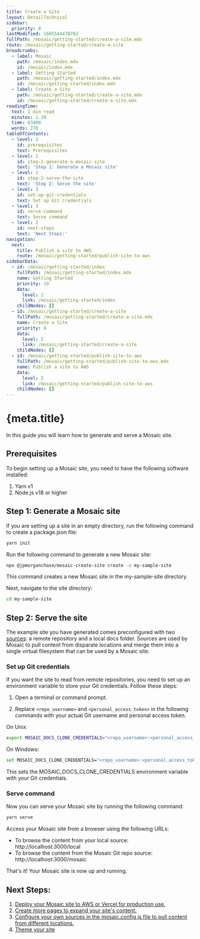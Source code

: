 ```yaml
---
title: Create a Site
layout: DetailTechnical
sidebar:
  priority: 8
lastModified: 1685544478782
fullPath: /mosaic/getting-started/create-a-site.mdx
route: /mosaic/getting-started/create-a-site
breadcrumbs:
  - label: Mosaic
    path: /mosaic/index.mdx
    id: /mosaic/index.mdx
  - label: Getting Started
    path: /mosaic/getting-started/index.mdx
    id: /mosaic/getting-started/index.mdx
  - label: Create a Site
    path: /mosaic/getting-started/create-a-site.mdx
    id: /mosaic/getting-started/create-a-site.mdx
readingTime:
  text: 2 min read
  minutes: 1.39
  time: 83400
  words: 278
tableOfContents:
  - level: 2
    id: prerequisites
    text: Prerequisites
  - level: 2
    id: step-1-generate-a-mosaic-site
    text: 'Step 1: Generate a Mosaic site'
  - level: 2
    id: step-2-serve-the-site
    text: 'Step 2: Serve the site'
  - level: 3
    id: set-up-git-credentials
    text: Set up Git credentials
  - level: 3
    id: serve-command
    text: Serve command
  - level: 2
    id: next-steps
    text: 'Next Steps:'
navigation:
  next:
    title: Publish a site to AWS
    route: /mosaic/getting-started/publish-site-to-aws
sidebarData:
  - id: /mosaic/getting-started/index
    fullPath: /mosaic/getting-started/index.mdx
    name: Getting Started
    priority: 10
    data:
      level: 2
      link: /mosaic/getting-started/index
    childNodes: []
  - id: /mosaic/getting-started/create-a-site
    fullPath: /mosaic/getting-started/create-a-site.mdx
    name: Create a Site
    priority: 8
    data:
      level: 2
      link: /mosaic/getting-started/create-a-site
    childNodes: []
  - id: /mosaic/getting-started/publish-site-to-aws
    fullPath: /mosaic/getting-started/publish-site-to-aws.mdx
    name: Publish a site to AWS
    data:
      level: 2
      link: /mosaic/getting-started/publish-site-to-aws
    childNodes: []
---
```

# {meta.title}

In this guide you will learn how to generate and serve a Mosaic site.

## Prerequisites

To begin setting up a Mosaic site, you need to have the following software installed:

1.  Yarn v1
2.  Node.js v18 or higher

## Step 1: Generate a Mosaic site

If you are setting up a site in an empty directory, run the following command to create a package.json file:

```bash
yarn init
```

Run the following command to generate a new Mosaic site:

```bash
npx @jpmorganchase/mosaic-create-site create -o my-sample-site
```

This command creates a new Mosaic site in the my-sample-site directory.

Next, navigate to the site directory:

```bash
cd my-sample-site
```

## Step 2: Serve the site

The example site you have generated comes preconfigured with two [sources](../configure/sources/index): a remote repository and a local docs folder. Sources are used by Mosaic to pull content from disparate locations and merge them into a single virtual filesystem that can be used by a Mosaic site.

### Set up Git credentials

If you want the site to read from remote repositories, you need to set up an environment variable to store your Git credentials. Follow these steps:

1.  Open a terminal or command prompt.

2.  Replace `<repo_username>` and `<personal_access_token>` in the following commands with your actual Git username and personal access token.

On Unix:

```bash
export MOSAIC_DOCS_CLONE_CREDENTIALS="<repo_username>:<personal_access_token>"
```

On Windows:

```bash
set MOSAIC_DOCS_CLONE_CREDENTIALS="<repo_username>:<personal_access_token>"
```

This sets the MOSAIC\_DOCS\_CLONE\_CREDENTIALS environment variable with your Git credentials.

### Serve command

Now you can serve your Mosaic site by running the following command:

```bash
yarn serve
```

Access your Mosaic site from a browser using the following URLs:

*   To browse the content from your local source: http://localhost:3000/local
*   To browse the content from the Mosaic Git repo source: http://localhost:3000/mosaic

That's it! Your Mosaic site is now up and running.

## Next Steps:

1.  [Deploy your Mosaic site to AWS or Vercel for production use.](../publish/index)
2.  [Create more pages to expand your site's content.](../author/index)
3.  [Configure your own sources in the mosaic.config.js file to pull content from different locations.](../configure/sources/index)
4.  [Theme your site](../configure/theme/index)
